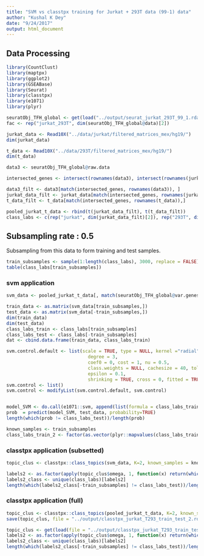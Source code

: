```yaml
---
title: "SVM vs classtpx training for Jurkat + 293T data (99-1) data"
author: "Kushal K Dey"
date: "9/24/2017"
output: html_document
---
```


## Data Processing

```r
library(CountClust)
library(maptpx)
library(ggplot2)
library(GSEABase)
library(Seurat)
library(classtpx)
library(e1071)
library(plyr)
```


```r
seuratObj_TFH_global <- get(load("../output/seurat_jurkat_293T_99_1.rda"))
fac <- rep("jurkat_293T", dim(seuratObj_TFH_global@data)[2])
```

```r
jurkat_data <- Read10X("../data/jurkat/filtered_matrices_mex/hg19/")
dim(jurkat_data)
```

```r
t_data <- Read10X("../data/293T/filtered_matrices_mex/hg19/")
dim(t_data)
```

```r
data3 <- seuratObj_TFH_global@raw.data
```


```r
intersected_genes <- intersect(rownames(data3), intersect(rownames(jurkat_data), rownames(t_data)))
```

```r
data3_filt <- data3[match(intersected_genes, rownames(data3)), ]
jurkat_data_filt <- jurkat_data[match(intersected_genes, rownames(jurkat_data)),]
t_data_filt <- t_data[match(intersected_genes, rownames(t_data)),]
```

```r
pooled_jurkat_t_data <- rbind(t(jurkat_data_filt), t(t_data_filt))
class_labs <- c(rep("jurkat", dim(jurkat_data_filt)[2]), rep("293T", dim(t_data_filt)[2]))
```



## Subsampling rate : 0.5

Subsampling from this data to form training and test samples.

```r
train_subsamples <- sample(1:length(class_labs), 3000, replace = FALSE)
table(class_labs[train_subsamples])
```

### svm application

```r
svm_data <- pooled_jurkat_t_data[, match(seuratObj_TFH_global@var.genes, colnames(pooled_jurkat_t_data))]
```

```r
train_data <- as.matrix(svm_data[train_subsamples,])
test_data <- as.matrix(svm_data[-train_subsamples,])
dim(train_data)
dim(test_data)
class_labs_train <- class_labs[train_subsamples]
class_labs_test <- class_labs[-train_subsamples]
dat <- cbind.data.frame(train_data, class_labs_train)
```

```r
svm.control.default <- list(scale = TRUE, type = NULL, kernel ="radial",
                              degree = 3,
                              coef0 = 0, cost = 1, nu = 0.5,
                              class.weights = NULL, cachesize = 40, tolerance = 0.001, 
                              epsilon = 0.1,
                              shrinking = TRUE, cross = 0, fitted = TRUE)
svm.control <- list()
svm.control <- modifyList(svm.control.default, svm.control)


model_SVM <- do.call(e1071::svm, append(list(formula = class_labs_train ~ ., data=dat, probability=TRUE), svm.control))
prob  = predict(model_SVM, test_data, probability=TRUE)
length(which(prob != class_labs_test))/length(prob)
```

```r
known_samples <- train_subsamples
class_labs_train_2 <- factor(as.vector(plyr::mapvalues(class_labs_train, from = unique(class_labs), to = 1:length(unique(class_labs)))))
```

### classtpx application (subsetted)

```r
topic_clus <- classtpx::class_topics(svm_data, K=2, known_samples = known_samples, class_labs = class_labs_train_2, method = "theta.fix", shrink = FALSE, tol = 0.001, ord=FALSE)
```

```r
labels2 <- as.factor(apply(topic_clus$omega, 1, function(x) return(which.max(x))))
labels2_class <- unique(class_labs)[labels2]
length(which(labels2_class[-train_subsamples] != class_labs_test))/length(class_labs_test)
```

### classtpx application (full)

```r
topic_clus <- classtpx::class_topics(pooled_jurkat_t_data, K=2, known_samples = known_samples, class_labs = class_labs_train_2, method = "theta.fix", shrink = FALSE, tol = 0.001, ord=FALSE)
save(topic_clus, file = "../output/classtpx_jurkat_T293_train_test_2.rda")
```

```r
topic_clus <- get(load(file = "../output/classtpx_jurkat_T293_train_test_2.rda"))
labels2 <- as.factor(apply(topic_clus$omega, 1, function(x) return(which.max(x))))
labels2_class <- unique(class_labs)[labels2]
length(which(labels2_class[-train_subsamples] != class_labs_test))/length(class_labs_test)
```



